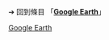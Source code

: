 {{LSR|
 article = Google Earth
|latest_release_version = 7.1.1.1871
|latest_release_date ={{release date and age|2013|06|26}}
}}<noinclude>

➔ 回到條目 「'''[[Google Earth]]'''」
[[Category:最新穩定版模板|Google Earth]]
</noinclude>